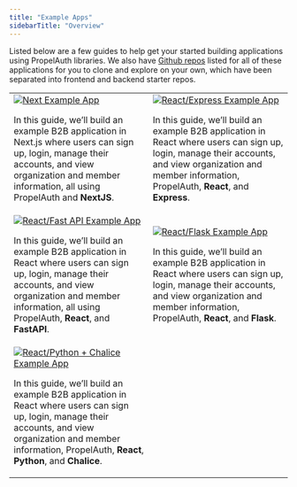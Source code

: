 ```yaml
---
title: "Example Apps"
sidebarTitle: "Overview"
---
```


Listed below are a few guides to help get your started building applications using PropelAuth libraries. We also have [Github repos](https://github.com/PropelAuth) listed for all of these applications for you to clone and explore on your own, which have been separated into frontend and backend starter repos.

|                                                                                                 |                                                                                                                                                                  |
| ---- | ----|
| [![Next Example App](/images/example-app-nextjs.png)](https://www.propelauth.com/post/nextjs-starter-application) <p>In this guide, we’ll build an example B2B application in Next.js where users can sign up, login, manage their accounts, and view organization and member information, all using PropelAuth and **NextJS**.</p> | [![React/Express Example App](/images/example-app-react-express.png)](https://www.propelauth.com/post/react-express-starter-app) <p>In this guide, we’ll build an example B2B application in React where users can sign up, login, manage their accounts, and view organization and member information, PropelAuth, **React**, and **Express**.</p>            |
| [![React/Fast API Example App](/images/example-app-react-fastapi.png)](https://www.propelauth.com/post/react-fast-api-starter-guide) <p>In this guide, we’ll build an example B2B application in React where users can sign up, login, manage their accounts, and view organization and member information, all using PropelAuth, **React**, and **FastAPI**.</p> | [![React/Flask Example App](/images/example-app-react-flask.png)](https://www.propelauth.com/post/react-flask-starter-app) <p> In this guide, we’ll build an example B2B application in React where users can sign up, login, manage their accounts, and view organization and member information, PropelAuth, **React**, and **Flask**.</p>|
| [![React/Python + Chalice Example App](/images/example-app-react-python-chalice.png)](https://www.propelauth.com/post/react-python-chalice-starter-app)    <p>In this guide, we’ll build an example B2B application in React where users can sign up, login, manage their accounts, and view organization and member information, PropelAuth, **React**, **Python**, and **Chalice**.</p>      | |
